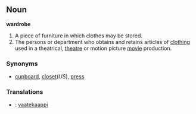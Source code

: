 ==Noun==
'''wardrobe'''
# A piece of furniture in which clothes may be stored. 
# The persons or department who obtains and retains articles of [[clothing]] used in a theatrical, [[theatre]] or motion picture [[movie]] production.

===Synonyms===
*[[cupboard]], [[closet]](''US''), [[press]]

===Translations===
*{{fi}}: [[vaatekaappi]]